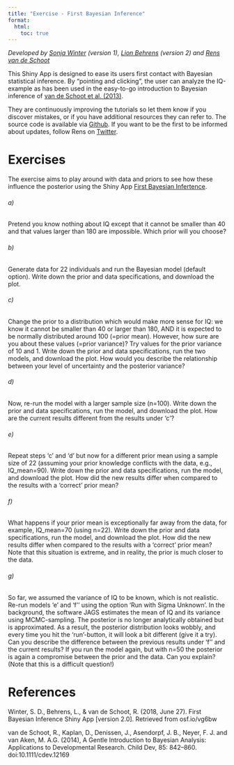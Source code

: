 ```yaml
---
title: "Exercise - First Bayesian Inference"
format: 
  html:
    toc: true
---
```


*Developed by [Sonja Winter](https://www.rensvandeschoot.com/colleagues/sonja-winters/) (version 1), [Lion Behrens](https://www.rensvandeschoot.com/colleagues/lion-behrens/) (version 2) and [Rens van de Schoot](https://www.rensvandeschoot.com/about-rens/)*

This Shiny App is designed to ease its users first contact with Bayesian statistical inference. By "pointing and clicking", the user can analyze the IQ-example as has been used in the easy-to-go introduction to Bayesian inference of [van de Schoot et al. (2013)](http://onlinelibrary.wiley.com/doi/10.1111/cdev.12169/abstract).

They are continuously improving the tutorials so let them know if you discover mistakes, or if you have additional resources they can refer to. The source code is available via [Github](https://github.com/Rensvandeschoot/Tutorials). If you want to be the first to be informed about updates, follow Rens on [Twitter](https://twitter.com/RensvdSchoot).

# Exercises

The exercise aims to play around with data and priors to see how these influence the posterior using the Shiny App [First Bayesian Infertence](https://utrecht-university.shinyapps.io/bayesian_estimation/).

###### a) 
Pretend you know nothing about IQ except that it cannot be smaller than 40 and that values larger than 180 are impossible. Which prior will you choose?

###### b) 
Generate data for 22 individuals and run the Bayesian model (default option). Write down the prior and data specifications, and download the plot.

###### c) 
Change the prior to a distribution which would make more sense for IQ: we know it cannot be smaller than 40 or larger than 180, AND it is expected to be normally distributed around 100 (=prior mean). However, how sure are you about these values (=prior variance)? Try values for the prior variance of 10 and 1. Write down the prior and data specifications, run the two models, and download the plot. How would you describe the relationship between your level of uncertainty and the posterior variance?

###### d)
Now, re-run the model with a larger sample size (n=100). Write down the prior and data specifications, run the model, and download the plot. How are the current results different from the results under 'c'?

###### e) 
Repeat steps 'c' and 'd' but now for a different prior mean using a sample size of 22 (assuming your prior knowledge conflicts with the data, e.g., IQ_mean=90). Write down the prior and data specifications, run the model, and download the plot. How did the new results differ when compared to the results with a 'correct' prior mean?

###### f) 
What happens if your prior mean is exceptionally far away from the data, for example, IQ_mean=70 (using n=22). Write down the prior and data specifications, run the model, and download the plot. How did the new results differ when compared to the results with a 'correct' prior mean? Note that this situation is extreme, and in reality, the prior is much closer to the data.

###### g) 
So far, we assumed the variance of IQ to be known, which is not realistic. Re-run models 'e' and 'f'' using the option 'Run with Sigma Unknown'. In the background, the software JAGS estimates the mean of IQ and its variance using MCMC-sampling. The posterior is no longer analytically obtained but is approximated. As a result, the posterior distribution looks wobbly, and every time you hit the 'run'-button, it will look a bit different (give it a try). Can you describe the difference between the previous results under 'f'' and the current results? If you run the model again, but with n=50 the posterior is again a compromise between the prior and the data. Can you explain? (Note that this is a difficult question!)

# References

Winter, S. D., Behrens, L., & van de Schoot, R. (2018, June 27). First Bayesian Inference Shiny App \[version 2.0\]. Retrieved from osf.io/vg6bw

van de Schoot, R., Kaplan, D., Denissen, J., Asendorpf, J. B., Neyer, F. J. and van Aken, M. A.G. (2014), A Gentle Introduction to Bayesian Analysis: Applications to Developmental Research. Child Dev, 85: 842–860. doi:10.1111/cdev.12169
